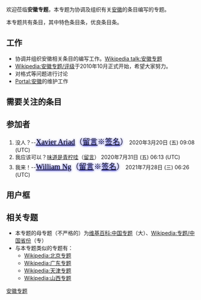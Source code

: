 {{semi-active}}
{{Shortcut|WP:安徽}}
{{Portal|安徽|Huangshan_Yingkesong.jpg}}

欢迎莅临'''安徽专题'''，本专题为协调及组织有关[[安徽|安徽]]的条目编写的专题。

本专题共有'''{{formatnum:{{ACbPaC|project=安徽|FA|FL|A|AL|GA|B|BL|C|CL|Start|List|Stub|Unassessed}}}}'''条目，其中特色条目{{ACbPaC|project=安徽|FL|FA}}条，优良条目{{ACbPaC|project=安徽|A|AL|GA}}条。

==工作==
*协调并组织安徽相关条目的编写工作。[[Wikipedia_talk:安徽专题|Wikipedia talk:安徽专题]]
*[[Wikipedia:安徽专题/评级|Wikipedia:安徽专题/评级]]于2010年10月正式开始，希望大家努力。
*对格式等问题进行讨论
*[[Portal:安徽|Portal:安徽]]的维护工作

==需要关注的条目==
{{Portal:安徽/协作计划}}

==参加者==
#没人？--<span style="font: 20px Segoe Script;text-shadow:0 1px 5px blue">[[User:Xavier_Ariad|<span title="  '''Xavier Ariad'''  " style="color:black">Xavier Ariad</span>]]（[[User_talk:Xavier_Ariad|留言]]※[[User:Xavier_Ariad/接待室|签名]]）</span> 2020年3月20日 (五) 09:08 (UTC)
#我应该可以？[[User:味道是青柠哇|味道是青柠哇]]（[[User_talk:味道是青柠哇|留言]]） 2020年7月31日 (五) 06:13 (UTC)
#我来！--<span style="font: 20px Segoe Script;text-shadow:0 1px 5px blue">[[User:William_Ng|<span title="  '''William Ng'''  " style="color:black">William Ng</span>]]（[[User_talk:William_Ng|留言]]※[[User:William_Ng/接待室|签名]]）</span> 2021年7月28日 (三) 06:26 (UTC)

==用户框==
{{User Wikiproject Anhui}}

==相关专题==
*本专题的母专题（不严格的）为[[维基百科:中国专题|维基百科:中国专题]]（大）、[[Wikipedia:专题/中国省份|Wikipedia:专题/中国省份]]（专）
*与本专题类似的专题有：
**[[Wikipedia:北京专题|Wikipedia:北京专题]]
**[[Wikipedia:广东专题|Wikipedia:广东专题]]
**[[Wikipedia:天津专题|Wikipedia:天津专题]]
**[[Wikipedia:山西专题|Wikipedia:山西专题]]

{{WikiProject Footer}}
[[Category:安徽专题|]]
